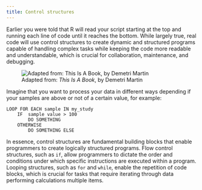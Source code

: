 ```yaml
---
title: Control structures
---
```


Earlier you were told that R will read your script starting at the top and running each line of code until it reaches the bottom. While largely true, real code will use control structures to create dynamic and structured programs capable of handling complex tasks while keeping the code more readable and understandable, which is crucial for collaboration, maintenance, and debugging.

![Adapted from: *This Is A Book*, by Demetri Martin](../assets/path.jpg "Non-linear path")


Imagine that you want to process your data in different ways depending if your samples are above or not of a certain value, for example:
```
LOOP FOR EACH sample IN my_study
    IF  sample value > 100
        DO SOMETHING
    OTHERWISE
        DO SOMETHING ELSE
```

In essence, control structures are fundamental building blocks that enable programmers to create logically structured programs. Flow control structures, such as `if`, allow programmers to dictate the order and conditions under which specific instructions are executed within a program. Looping structures, such as `for` and `while`, enable the repetition of code blocks, which is crucial for tasks that require iterating through data performing calculations multiple items.

